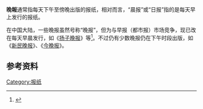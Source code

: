 {{expand|time=2016-12-23T05:52:14+00:00}}
{{refimprove|time=2016-12-23T05:52:14+00:00}}
'''晚報'''通常指每天下午至傍晚出版的报纸，相对而言，“晨报”或“日报”指的是每天早上发行的报纸。

在中国大陆，一些晚报虽然号称“晚报”，但为与早报（都市报）市场竞争，现已改在每天早晨发行，如《[[扬子晚报|扬子晚报]]》等<ref name=people>{{cite news|url=http://media.people.com.cn/GB/22114/42328/74316/5048976.html|title=《扬子晚报》告别“晚报”抢占南京早报市场|publisher=人民网|date=2006-11-16|accessdate=2018-05-28|archive-url=https://web.archive.org/web/20180529203216/http://media.people.com.cn/GB/22114/42328/74316/5048976.html|archive-date=2018-05-29|dead-url=yes}}</ref>。不过仍有少数晚报仍在下午时段出版，如《[[新民晚报|新民晚报]]》、《[[今晚报|今晚报]]》。

==参考资料==
{{reflist}}

[[Category:报纸|Category:报纸]]